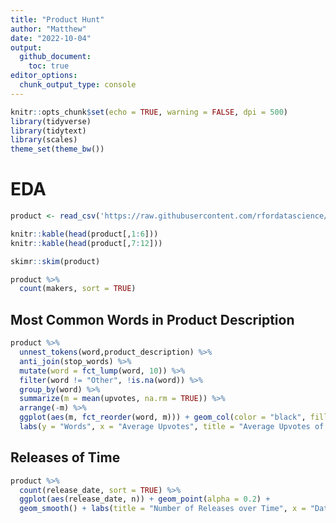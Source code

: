 ```yaml
---
title: "Product Hunt"
author: "Matthew"
date: "2022-10-04"
output: 
  github_document:
    toc: true
editor_options: 
  chunk_output_type: console
---
```


```r
knitr::opts_chunk$set(echo = TRUE, warning = FALSE, dpi = 500)
library(tidyverse)
library(tidytext)
library(scales)
theme_set(theme_bw())
```

# EDA

```r
product <- read_csv('https://raw.githubusercontent.com/rfordatascience/tidytuesday/master/data/2022/2022-10-04/product_hunt.csv')
```

```r
knitr::kable(head(product[,1:6]))
knitr::kable(head(product[,7:12]))

skimr::skim(product)
```

```r
product %>% 
  count(makers, sort = TRUE)
```

## Most Common Words in Product Description

```r
product %>% 
  unnest_tokens(word,product_description) %>% 
  anti_join(stop_words) %>%
  mutate(word = fct_lump(word, 10)) %>% 
  filter(word != "Other", !is.na(word)) %>% 
  group_by(word) %>% 
  summarize(m = mean(upvotes, na.rm = TRUE)) %>% 
  arrange(-m) %>% 
  ggplot(aes(m, fct_reorder(word, m))) + geom_col(color = "black", fill = "lightblue") +
  labs(y = "Words", x = "Average Upvotes", title = "Average Upvotes of the 10 Most Common Words")
```

## Releases of Time

```r
product %>% 
  count(release_date, sort = TRUE) %>% 
  ggplot(aes(release_date, n)) + geom_point(alpha = 0.2) +
  geom_smooth() + labs(title = "Number of Releases over Time", x = "Date", y = "Releases")
```


